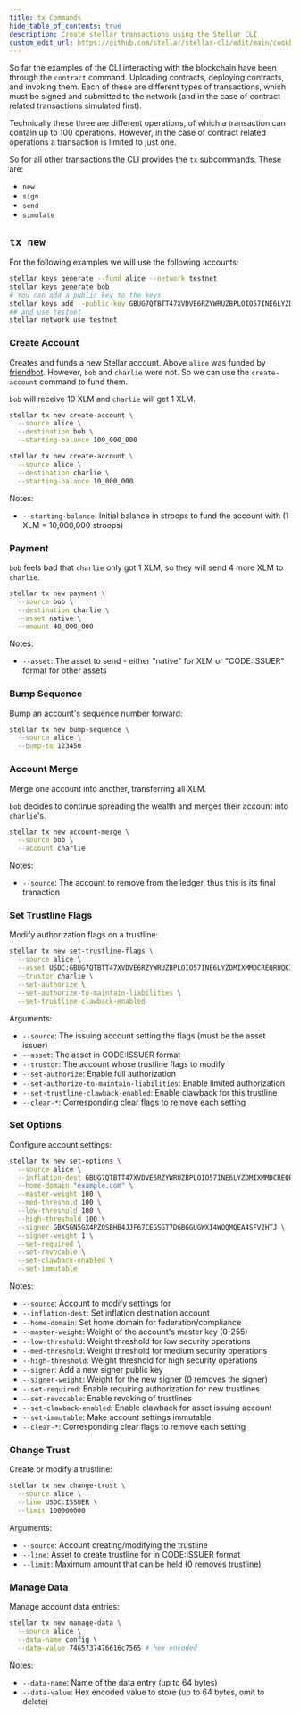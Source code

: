 ```yaml
---
title: tx Commands
hide_table_of_contents: true
description: Create stellar transactions using the Stellar CLI
custom_edit_url: https://github.com/stellar/stellar-cli/edit/main/cookbook/tx-new.mdx
---
```


So far the examples of the CLI interacting with the blockchain have been through the `contract` command. Uploading contracts, deploying contracts, and invoking them.
Each of these are different types of transactions, which must be signed and submitted to the network (and in the case of contract related transactions simulated first).

Technically these three are different operations, of which a transaction can contain up to 100 operations. However, in the case of contract related operations a transaction is limited to just one.

So for all other transactions the CLI provides the `tx` subcommands. These are:

- `new`
- `sign`
- `send`
- `simulate`


## `tx new`

For the following examples we will use the following accounts:

```sh
stellar keys generate --fund alice --network testnet
stellar keys generate bob
# You can add a public key to the keys
stellar keys add --public-key GBUG7QTBTT47XVDVE6RZYWRUZBPLOIO57INE6LYZDMIXMMDCREQRUQKI charlie
## and use testnet
stellar network use testnet
```

### Create Account

Creates and funds a new Stellar account. Above `alice` was funded by [friendbot](https://developers.stellar.org/docs/learn/fundamentals/networks#friendbot). However, `bob` and `charlie` were not. So we can use the `create-account` command to fund them.

`bob` will receive 10 XLM and `charlie` will get 1 XLM.

```sh
stellar tx new create-account \
  --source alice \
  --destination bob \
  --starting-balance 100_000_000

stellar tx new create-account \
  --source alice \
  --destination charlie \
  --starting-balance 10_000_000
```

Notes:
- `--starting-balance`: Initial balance in stroops to fund the account with (1 XLM = 10,000,000 stroops)

### Payment

`bob` feels bad that `charlie` only got 1 XLM, so they will send 4 more XLM to `charlie`.

```sh
stellar tx new payment \
  --source bob \
  --destination charlie \
  --asset native \
  --amount 40_000_000
```

Notes:
- `--asset`: The asset to send - either "native" for XLM or "CODE:ISSUER" format for other assets


### Bump Sequence

Bump an account's sequence number forward:

```sh
stellar tx new bump-sequence \
  --source alice \
  --bump-to 123450
```


### Account Merge

Merge one account into another, transferring all XLM.

`bob` decides to continue spreading the wealth and merges their account into `charlie`'s.

```sh
stellar tx new account-merge \
  --source bob \
  --account charlie
```

Notes:
- `--source`: The account to remove from the ledger, thus this is its final tranaction

### Set Trustline Flags

Modify authorization flags on a trustline:

```sh
stellar tx new set-trustline-flags \
  --source alice \
  --asset USDC:GBUG7QTBTT47XVDVE6RZYWRUZBPLOIO57INE6LYZDMIXMMDCREQRUQKI \
  --trustor charlie \
  --set-authorize \
  --set-authorize-to-maintain-liabilities \
  --set-trustline-clawback-enabled
```

Arguments:
- `--source`: The issuing account setting the flags (must be the asset issuer)
- `--asset`: The asset in CODE:ISSUER format
- `--trustor`: The account whose trustline flags to modify
- `--set-authorize`: Enable full authorization
- `--set-authorize-to-maintain-liabilities`: Enable limited authorization
- `--set-trustline-clawback-enabled`: Enable clawback for this trustline
- `--clear-*`: Corresponding clear flags to remove each setting

### Set Options

Configure account settings:

```sh
stellar tx new set-options \
  --source alice \
  --inflation-dest GBUG7QTBTT47XVDVE6RZYWRUZBPLOIO57INE6LYZDMIXMMDCREQRUQKI \
  --home-domain "example.com" \
  --master-weight 100 \
  --med-threshold 100 \
  --low-threshold 100 \
  --high-threshold 100 \
  --signer GBXSGN5GX4PZOSBHB4JJF67CEGSGT7DGBGGUGWXI4WOQMQEA4SFV2HTJ \
  --signer-weight 1 \
  --set-required \
  --set-revocable \
  --set-clawback-enabled \
  --set-immutable
```

Notes:
- `--source`: Account to modify settings for
- `--inflation-dest`: Set inflation destination account
- `--home-domain`: Set home domain for federation/compliance
- `--master-weight`: Weight of the account's master key (0-255)
- `--low-threshold`: Weight threshold for low security operations
- `--med-threshold`: Weight threshold for medium security operations
- `--high-threshold`: Weight threshold for high security operations
- `--signer`: Add a new signer public key
- `--signer-weight`: Weight for the new signer (0 removes the signer)
- `--set-required`: Enable requiring authorization for new trustlines
- `--set-revocable`: Enable revoking of trustlines
- `--set-clawback-enabled`: Enable clawback for asset issuing account
- `--set-immutable`: Make account settings immutable
- `--clear-*`: Corresponding clear flags to remove each setting

### Change Trust

Create or modify a trustline:

```sh
stellar tx new change-trust \
  --source alice \
  --line USDC:ISSUER \
  --limit 100000000
```

Arguments:
- `--source`: Account creating/modifying the trustline
- `--line`: Asset to create trustline for in CODE:ISSUER format
- `--limit`: Maximum amount that can be held (0 removes trustline)

### Manage Data

Manage account data entries:

```sh
stellar tx new manage-data \
  --source alice \
  --data-name config \
  --data-value 7465737476616c7565 # hex encoded
```

Notes:
- `--data-name`: Name of the data entry (up to 64 bytes)
- `--data-value`: Hex encoded value to store (up to 64 bytes, omit to delete)
```
